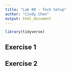 ```yaml
---
title: "Lab 00 - Tech Setup"
author: "Cindy Chen"
output: html_document
---
```



```r
library(tidyverse)
```

## Exercise 1

## Exercise 2